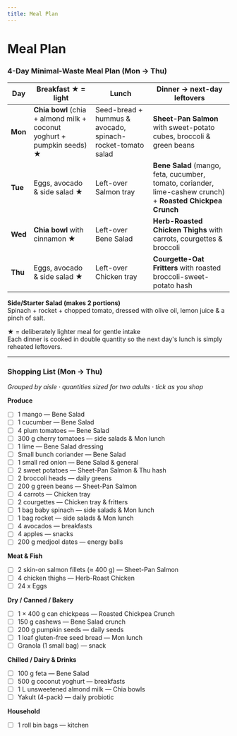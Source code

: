 ```yaml
---
title: Meal Plan
---
```


# Meal Plan

### 4-Day Minimal-Waste Meal Plan (Mon → Thu)

| Day  | Breakfast ★ = light | Lunch | Dinner → next-day leftovers |
|------|---------------------|-------|-----------------------------|
| **Mon** | **Chia bowl** (chia + almond milk + coconut yoghurt + pumpkin seeds) ★ | Seed-bread + hummus & avocado, spinach-rocket-tomato salad | **Sheet-Pan Salmon** with sweet-potato cubes, broccoli & green beans |
| **Tue** | Eggs, avocado & side salad ★ | Left-over Salmon tray | **Bene Salad** (mango, feta, cucumber, tomato, coriander, lime-cashew crunch) + **Roasted Chickpea Crunch** |
| **Wed** | **Chia bowl** with cinnamon ★ | Left-over Bene Salad | **Herb-Roasted Chicken Thighs** with carrots, courgettes & broccoli |
| **Thu** | Eggs, avocado & side salad ★ | Left-over Chicken tray | **Courgette-Oat Fritters** with roasted broccoli-sweet-potato hash |

**Side/Starter Salad (makes 2 portions)**  
Spinach + rocket + chopped tomato, dressed with olive oil, lemon juice & a pinch of salt.

★ = deliberately lighter meal for gentle intake  
Each dinner is cooked in double quantity so the next day's lunch is simply reheated leftovers.

---

### Shopping List (Mon → Thu)
_Grouped by aisle · quantities sized for two adults · tick as you shop_

**Produce**
- [ ] 1 mango — Bene Salad
- [ ] 1 cucumber — Bene Salad
- [ ] 4 plum tomatoes — Bene Salad
- [ ] 300 g cherry tomatoes — side salads & Mon lunch
- [ ] 1 lime — Bene Salad dressing
- [ ] Small bunch coriander — Bene Salad
- [ ] 1 small red onion — Bene Salad & general
- [ ] 2 sweet potatoes — Sheet-Pan Salmon & Thu hash
- [ ] 2 broccoli heads — daily greens
- [ ] 200 g green beans — Sheet-Pan Salmon
- [ ] 4 carrots — Chicken tray
- [ ] 2 courgettes — Chicken tray & fritters
- [ ] 1 bag baby spinach — side salads & Mon lunch
- [ ] 1 bag rocket — side salads & Mon lunch
- [ ] 4 avocados — breakfasts
- [ ] 4 apples — snacks
- [ ] 200 g medjool dates — energy balls

**Meat & Fish**
- [ ] 2 skin-on salmon fillets (≈ 400 g) — Sheet-Pan Salmon
- [ ] 4 chicken thighs — Herb-Roast Chicken
- [ ] 24 x Eggs

**Dry / Canned / Bakery**
- [ ] 1 × 400 g can chickpeas — Roasted Chickpea Crunch
- [ ] 150 g cashews — Bene Salad crunch
- [ ] 200 g pumpkin seeds — daily seeds
- [ ] 1 loaf gluten-free seed bread — Mon lunch
- [ ] Granola (1 small bag) — snack

**Chilled / Dairy & Drinks**
- [ ] 100 g feta — Bene Salad
- [ ] 500 g coconut yoghurt — breakfasts
- [ ] 1 L unsweetened almond milk — Chia bowls
- [ ] Yakult (4-pack) — daily probiotic

**Household**
- [ ] 1 roll bin bags — kitchen
